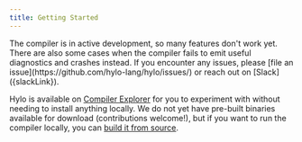 ```yaml
---
title: Getting Started
---
```



<Aside type="caution">
    The compiler is in active development, so many features don't work yet. There are also some cases when the compiler
    fails to emit useful diagnostics and crashes instead. If you encounter any issues, please
    [file an issue](https://github.com/hylo-lang/hylo/issues/) or reach out on
    [Slack]({slackLink}).
</Aside>

Hylo is available on [Compiler Explorer](https://godbolt.org/z/P7ooxsacd) for you to experiment with without needing to
install anything locally. We do not yet have pre-built binaries available for download (contributions welcome!), but if
you want to run the compiler locally, you can [build it from source](/docs/contributing/building-the-compiler).
